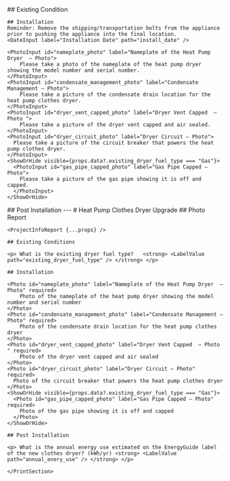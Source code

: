 
<Tabs>
  <Tab eventKey="pre_installation" title="Pre-Installation">
  ## Existing Condition
  <Radio label="What is the existing dryer fuel type?" path="existing_dryer_fuel_type" options={["Gas", "Electric" , "None"]} />
  </Tab>
  <Tab eventKey="installation" title="Installation">

    ## Installation
    Reminder: Remove the shipping/transportation bolts from the appliance prior to pushing the appliance into the final location.
    <DateInput label="Installation Date" path="install_date" />

    <PhotoInput id="nameplate_photo" label="Nameplate of the Heat Pump Dryer  – Photo">
        Please take a photo of the nameplate of the heat pump dryer showing the model number and serial number.
    </PhotoInput>
    <PhotoInput id="condensate_management_photo" label="Condensate Management – Photo">
        Please take a picture of the condensate drain location for the heat pump clothes dryer.
    </PhotoInput>
    <PhotoInput id="dryer_vent_capped_photo" label="Dryer Vent Capped  – Photo ">
        Please take a picture of the dryer vent capped and air sealed.
    </PhotoInput>
    <PhotoInput id="dryer_circuit_photo" label="Dryer Circuit – Photo">
      Please take a picture of the circuit breaker that powers the heat pump clothes dryer.
    </PhotoInput>
    <ShowOrHide visible={props.data?.existing_dryer_fuel_type === "Gas"}>
      <PhotoInput id="gas_pipe_capped_photo" label="Gas Pipe Capped – Photo">
        Please take a picture of the gas pipe showing it is off and capped.
      </PhotoInput>
    </ShowOrHide>

  </Tab>
  <Tab eventKey="post_installation"  title="Post-Installation">
    ## Post Installation
    <NumberInput label="What is the annual energy use estimated on the EnergyGuide label of the new clothes dryer? (kWh/yr)"  path="annual_enery_use" />
  </Tab>
  <Tab eventKey="report"  title="Report">
    <PrintSection label="Print Report">
    ---
    # Heat Pump Clothes Dryer Upgrade
    ## Photo Report

    <ProjectInfoReport {...props} />

    ## Existing Conditions

    <p> What is the existing dryer fuel type?   <strong> <LabelValue path="existing_dryer_fuel_type" /> </strong> </p>

    ## Installation

    <Photo id="nameplate_photo" label="Nameplate of the Heat Pump Dryer  – Photo" required>
        Photo of the nameplate of the heat pump dryer showing the model number and serial number
    </Photo>
    <Photo id="condensate_management_photo" label="Condensate Management – Photo" required>
        Photo of the condensate drain location for the heat pump clothes dryer
    </Photo>
    <Photo id="dryer_vent_capped_photo" label="Dryer Vent Capped  – Photo " required>
        Photo of the dryer vent capped and air sealed
    </Photo>
    <Photo id="dryer_circuit_photo" label="Dryer Circuit – Photo" required>
      Photo of the circuit breaker that powers the heat pump clothes dryer
    </Photo>
    <ShowOrHide visible={props.data?.existing_dryer_fuel_type === "Gas"}>
      <Photo id="gas_pipe_capped_photo" label="Gas Pipe Capped – Photo" required>
        Photo of the gas pipe showing it is off and capped
      </Photo>
    </ShowOrHide>

    ## Post Installation

    <p> What is the annual energy use estimated on the EnergyGuide label of the new clothes dryer? (kWh/yr) <strong> <LabelValue path="annual_enery_use" /> </strong> </p>

    </PrintSection>

  </Tab>
</Tabs>
